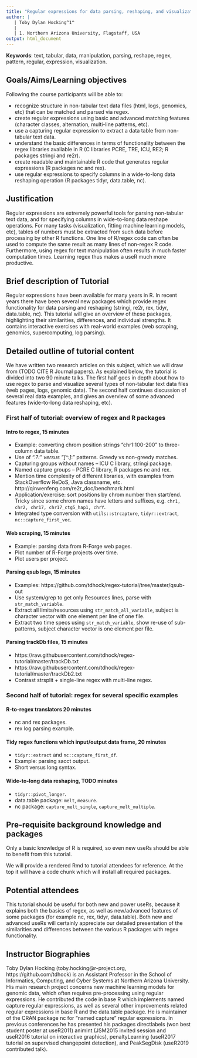 ```yaml
---
title: "Regular expressions for data parsing, reshaping, and visualization"
author: |
   | Toby Dylan Hocking^1^ 
   |
   | 1. Northern Arizona University, Flagstaff, USA
output: html_document
---
```


**Keywords**: text, tabular, data, manipulation, parsing, reshape, regex, pattern, regular, expression, visualization.

## Goals/Aims/Learning objectives

Following the course participants will be able to:

* recognize structure in non-tabular text data files (html, logs,
  genomics, etc) that can be matched and parsed via regex.
* create regular expressions using basic and advanced matching
  features (character classes, alternation, multi-line patterns, etc).
* use a capturing regular expression to extract a data table from
  non-tabular text data.
* understand the basic differences in terms of functionality between
  the regex libraries available in R (C libraries PCRE, TRE, ICU, RE2;
  R packages stringi and re2r).
* create readable and maintainable R code that generates regular
  expressions (R packages nc and rex).
* use regular expressions to specify columns in a wide-to-long data
  reshaping operation (R packages tidyr, data.table, nc).
 
## Justification

Regular expressions are extremely powerful tools for parsing
non-tabular text data, and for specifying columns in wide-to-long data
reshape operations. For many tasks (visualization, fitting machine
learning models, etc), tables of numbers must be extracted from such
data before processing by other R functions. One line of R/regex code
can often be used to compute the same result as many lines of
non-regex R code. Furthermore, using regex for text manipulation often
results in much faster computation times. Learning regex thus makes a
useR much more productive.

## Brief description of Tutorial
 
Regular expressions have been available for many years in R. In recent
years there have been several new packages which provide regex
functionality for data parsing and reshaping (stringi, re2r, rex,
tidyr, data.table, nc). This tutorial will give an overview of these
packages, highlighting their similarities, differences, and individual
strengths. It contains interactive exercises with real-world examples
(web scraping, genomics, supercomputing, log parsing).

## Detailed outline of tutorial content

We have written two research articles on this subject, which we will
draw from (TODO CITE R Journal papers). As explained below, the
tutorial is divided into two 90 minute talks. The first half goes in
depth about how to use regex to parse and visualize several types of
non-tabular text data files (web pages, logs, genomic data). The
second half continues discussion of several real data examples, and
gives an overview of some advanced features (wide-to-long data
reshaping, etc).

### First half of tutorial: overview of regex and R packages

#### Intro to regex, 15 minutes

* Example: converting chrom position strings "chr1:100-200" to three-column data table.
* Use of ".*?:" versus "[^:]*:" patterns. Greedy vs non-greedy matches.
* Capturing groups without names -- ICU C library, stringi package.
* Named capture groups -- PCRE C library, R packages nc and rex.
* Mention time complexity of different libraries, with examples from
  StackOverflow ReDoS, Java classname,
  etc. http://qinwenfeng.com/re2r_doc/benchmark.html
* Application/exercise: sort positions by chrom number then
  start/end. Tricky since some chrom names have letters and suffixes,
  e.g. `chr1, chr2, chr17, chr17_ctg5_hap1, chrY`.
* Integrated type conversion with `utils::strcapture`, `tidyr::extract`,
  `nc::capture_first_vec`.
  
#### Web scraping, 15 minutes

* Example: parsing data from R-Forge web pages.
* Plot number of R-Forge projects over time.
* Plot users per project.

#### Parsing qsub logs, 15 minutes

* Examples: https://github.com/tdhock/regex-tutorial/tree/master/qsub-out
* Use system/grep to get only Resources lines, parse with `str_match_variable`.
* Extract all limits/resources using `str_match_all_variable`, subject
  is character vector with one element per line of one file.
* Extract two time specs using `str_match_variable`, show re-use of
  sub-patterns, subject
  character vector is one element per file.

#### Parsing trackDb files, 15 minutes

* https://raw.githubusercontent.com/tdhock/regex-tutorial/master/trackDb.txt
* https://raw.githubusercontent.com/tdhock/regex-tutorial/master/trackDb2.txt
* Contrast strsplit + single-line regex with multi-line regex.

### Second half of tutorial: regex for several specific examples
 
#### R-to-regex translators 20 minutes

* nc and rex packages.
* rex log parsing example.

#### Tidy regex functions which input/output data frame, 20 minutes

* `tidyr::extract` and `nc::capture_first_df`.
* Example: parsing sacct output.
* Short versus long syntax.

#### Wide-to-long data reshaping, TODO minutes

* `tidyr::pivot_longer`.
* data.table package: `melt`, `measure`.
* nc package: `capture_melt_single`, `capture_melt_multiple`.

## Pre-requisite background knowledge and packages

Only a basic knowledge of R is required, so even new useRs should be
able to benefit from this tutorial. 

We will provide a rendered Rmd to tutorial attendees for reference. At
the top it will have a code chunk which will install all required
packages.

## Potential attendees

This tutorial should be useful for both new and power useRs, because
it explains both the basics of regex, as well as new/advanced features
of some packages (for example nc, rex, tidyr, data.table). Both new
and advanced useRs will certainly appreciate our detailed presentation
of the similarities and differences between the various R packages
with regex functionality.

## Instructor Biographies

Toby Dylan Hocking (toby.hocking@r-project.org,
https://github.com/tdhock) is an Assistant Professor in the School of
Informatics, Computing, and Cyber Systems at Northern Arizona
University. His main research project concerns new machine learning
models for genomic data, which often requires pre-processing using
regular expressions. He contributed the code in base R which
implements named capture regular expressions, as well as several other
improvements related regular expressions in base R and the data.table
package. He is maintainer of the CRAN package nc for "named capture"
regular expressions. In previous conferences he has presented his
packages directlabels (won best student poster at useR2011) animint
(JSM2015 invited session and useR2016 tutorial on interactive
graphics), penaltyLearning (useR2017 tutorial on supervised
changepoint detection), and PeakSegDisk (useR2019 contributed talk).

